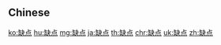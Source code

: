 {{also|缺點}}
==Chinese==
{{zh-see|缺點}}

[[ko:缺点]]
[[hu:缺点]]
[[mg:缺点]]
[[ja:缺点]]
[[th:缺点]]
[[chr:缺点]]
[[uk:缺点]]
[[zh:缺点]]